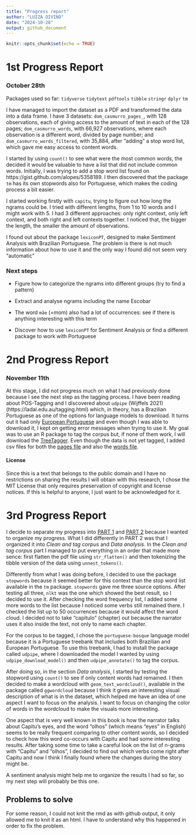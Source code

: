 ```yaml
---
title: "Progress report"
author: "LUIZA DIVINO"
date: "2024-10-28"
output: github_document
---
```


```r
knitr::opts_chunk$set(echo = TRUE)
```

# 1st Progress Report
### October 28th

Packages used so far:
`tidyverse`
`tidytext`
`pdftools`
`tibble`
`stringr`
`dplyr`
`tm`

I have managed to import the dataset as a PDF and transformed the data into a data frame. I have 3 datasets: `dom_casmurro_pages_`, with 128 observations, each of giving access to the amount of text in each of the 128 pages; `dom_casmurro_words`, with 66,927 observations, where each observation is a different word, divided by page number; and `dom_casmurro_words_filtered`, with 35,884, after "adding" a stop word list, which gave me easy access to content words.

I started by using `count()` to see what were the most common words, the decided it would be valuable to have a list that did not include common words. Initially, I was trying to add a stop word list found on https://gist.github.com/alopes/5358189. I then discovered that the package `tm` has its own stopwords also for Portuguese, which makes the coding process a bit easier.

I started working firstly with `capitu`, trying to figure out how long the ngrams could be. I tried with different lengths, from 1 to 10 words and I might work with 5. I had 3 different approaches: only right context, only left context, and both right and left contexts together. I noticed that, the bigger the length, the smaller the amount of observations.

I found out about the package `lexiconPT`, designed to make Sentiment Analysis with Brazilian Portuguese. The problem is there is not much information about how to use it and the only way I found did not seem very "automatic"

### Next steps
- Figure  how to categorize the ngrams into different groups (try to find a pattern)

- Extract and analyse ngrams including the name Escobar

- The word `mãe` (=mom) also had a lot of occurrences: see if there is anything interesting with this term

- Discover how to use `lexiconPT` for Sentiment Analysis or find a different package to work with Portuguese

# 2nd Progress Report
### November 11th

At this stage, I did not progress much on what I had previously done because I see the next step as the tagging process. I have been reading about POS-Tagging and I discovered about `udpipe` (Wijffels 2021) (https://ladal.edu.au/tagging.html) which, in theory, has a Brazilian Portuguese as one of the options for language models to download. It turns out it had only [European Portuguese](https://github.com/ClassOrg-Data-Sci-F2024/Dom-Casmurro-Character_Description/blob/main/portuguese-gsd-ud-2.5-191206.udpipe) and even though I was able to download it, I kept on getting error messages when trying to use it.
My goal was to use an R package to tag the corpus but, if none of them work, I will download the [TreeTagger](https://www.cis.uni-muenchen.de/~schmid/tools/TreeTagger/).
Even though the data is not yet tagged, I added csv files for both the [pages file](https://github.com/ClassOrg-Data-Sci-F2024/Dom-Casmurro-Character_Description/blob/main/data/data_pages.csv) and also the [words file](https://github.com/ClassOrg-Data-Sci-F2024/Dom-Casmurro-Character_Description/blob/main/data/data_words.csv).

#### License
Since this is a text that belongs to the public domain and I have no restrictions on sharing the results I will obtain with this research, I chose the MIT License that only requires preservation of copyright and license notices. If this is helpful to anyone, I just want to be acknowledged for it.

# 3rd Progress Report

I decide to separate my progress into [PART 1](https://github.com/luizasdivino/Dom-Casmurro-Character_Description/blob/main/PART%201.Rmd) and [PART 2](https://github.com/luizasdivino/Dom-Casmurro-Character_Description/blob/main/PART%202.Rmd) because I wanted to organize my progress. What I did differently in PART 2 was that I organized it into *Clean and tag corpus* and *Data analysis*. In the *Clean and tag corpus* part I managed to put everything in an order that made more sence: first flatten the pdf file using `str_flatten()` and then tokenizing the tibble version of the data using `unnest_tokens()`. 

Differently from what I was doing before, I decided to use the package `stopwords` because it seemed better for this context than the stop word list available in the `tm` package. `stopwords`  gave me three source options. After testing all three, `nlkt` was the one which showed the best result, so I decided to use it. After checking the word frequency list, I added some more words to the list because I noticed some verbs still remained there. I checked the list up to 50 occurrences because it would affect the word cloud. I decided not to take "capítulo" (chapter) out because the narrator uses it also inside the text, not only to name each chapter.

For the corpus to be tagged, I chose the `portuguese-bosque` language model because it is a Portuguese treebank that includes both Brazilian and European Portuguese. To use this treebank, I had to install the package called `udpipe`, where I downloaded the model I wanted by using `udpipe_download_model()` and then `udpipe_annotate()` to tag the corpus.

After doing so, in the section *Data analysis*, I started by testing the stopword using `count()` to see if only content words had remained. I then decided to make a wordcloud with `geom_text_wordcloud()`, available in the package called `ggwordcloud` because I think it gives an interesting visual description of what is in the dataset, which helped me have an idea of one aspect I want to focus on the analysis. I want to focus on changing the color of words in the wordcloud to make the visuals more interesting. 

One aspect that is very well known in this book is how the narrator talks about Capitu's eyes, and the word "olhos" (which means "eyes" in English) seems to be really frequent comparing to other content words, so I decided to check how this word co-occurs with Capitu and had some interesting results. After taking some time to take a careful look on the list of n-grams with "Capitu" and "olhos", I decided to find out which verbs come right after Capitu and now I think I finally found where the changes during the story might be.

A sentiment analysis might help me to organize the results I had so far, so my next step will probably be this one.

## Problems to solve
For some reason, I could not knit the rmd as with github output, it only allowed me to knit it as an html. I have to understand why this happened in order to fix the problem.



